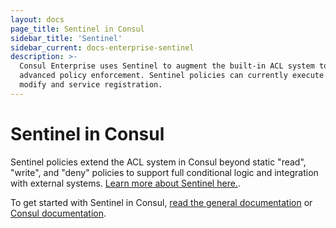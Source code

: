 ```yaml
---
layout: docs
page_title: Sentinel in Consul
sidebar_title: 'Sentinel'
sidebar_current: docs-enterprise-sentinel
description: >-
  Consul Enterprise uses Sentinel to augment the built-in ACL system to provide
  advanced policy enforcement. Sentinel policies can currently execute on KV
  modify and service registration.
---
```


# Sentinel in Consul

Sentinel policies extend the ACL system in Consul beyond static "read", "write",
and "deny" policies to support full conditional logic and integration with
external systems. [Learn more about Sentinel here.](https://docs.hashicorp.com/sentinel/concepts/).

To get started with Sentinel in Consul,
[read the general documentation](https://docs.hashicorp.com/sentinel/consul/) or
[Consul documentation](/docs/agent/sentinel).
